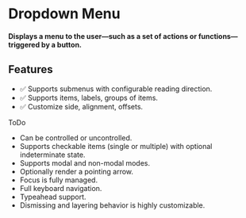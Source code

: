 
<Meta title="Primitives/Dropdown Menu [In progress]" />

# Dropdown Menu

#### Displays a menu to the user—such as a set of actions or functions—triggered by a button.

<Canvas sourceState="hidden" of={DropdownStories.Default} height="300px" />

## Features

- ✅ Supports submenus with configurable reading direction.
- ✅ Supports items, labels, groups of items.
- ✅ Customize side, alignment, offsets.

ToDo

- Can be controlled or uncontrolled.
- Supports checkable items (single or multiple) with optional indeterminate state.
- Supports modal and non-modal modes.
- Optionally render a pointing arrow.
- Focus is fully managed.
- Full keyboard navigation.
- Typeahead support.
- Dismissing and layering behavior is highly customizable.
